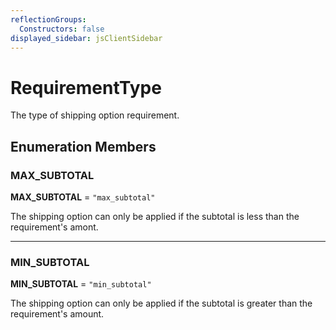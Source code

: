 ```yaml
---
reflectionGroups:
  Constructors: false
displayed_sidebar: jsClientSidebar
---
```



# RequirementType

The type of shipping option requirement.

## Enumeration Members

### MAX\_SUBTOTAL

 **MAX\_SUBTOTAL** = `"max_subtotal"`

The shipping option can only be applied if the subtotal is less than the requirement's amont.

___

### MIN\_SUBTOTAL

 **MIN\_SUBTOTAL** = `"min_subtotal"`

The shipping option can only be applied if the subtotal is greater than the requirement's amount.
